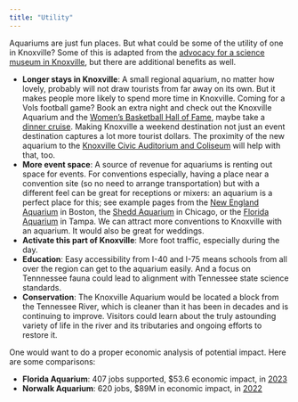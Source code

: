 ```yaml
---
title: "Utility"
---
```


Aquariums are just fun places. But what could be some of the utility of one in Knoxville? Some of this is adapted from the [advocacy for a science museum in Knoxville](https://www.knoxvilletn.gov/government/city_departments_offices/urban_design_and_development/strategic_projects/knoxville_science_museum__former_safety_building_), but there are additional benefits as well.

* **Longer stays in Knoxville**: A small regional aquarium, no matter how lovely, probably will not draw tourists from far away on its own. But it makes people more likely to spend more time in Knoxville. Coming for a Vols football game? Book an extra night and check out the Knoxville Aquarium and the [Women's Basketball Hall of Fame](https://wbhof.com), maybe take a [dinner cruise](https://www.tnriverboat.com). Making Knoxville a weekend destination not just an event destination captures a lot more tourist dollars. The proximity of the new aquarium to the [Knoxville Civic Auditorium and Coliseum](https://www.knoxvillecoliseum.com) will help with that, too.
* **More event space**: A source of revenue for aquariums is renting out space for events. For conventions especially, having a place near a convention site (so no need to arrange transportation) but with a different feel can be great for receptions or mixers: an aquarium is a perfect place for this; see example pages from the [New England Aquarium](https://www.neaq.org/engage/host-an-event/) in Boston, the [Shedd Aquarium](https://www.sheddaquarium.org/plan-a-visit/plan-your-event) in Chicago, or the [Florida Aquarium](https://www.flaquarium.org/events/host-an-event/venue-spaces/) in Tampa. We can attract more conventions to Knoxville with an aquarium. It would also be great for weddings.
* **Activate this part of Knoxville**: More foot traffic, especially during the day.
* **Education**: Easy accessibility from I-40 and I-75 means schools from all over the region can get to the aquarium easily. And a focus on Tennnessee fauna could lead to alignment with Tennessee state science standards.
* **Conservation**: The Knoxville Aquarium would be located a block from the Tennessee River, which is cleaner than it has been in decades and is continuing to improve. Visitors could learn about the truly astounding variety of life in the river and its tributaries and ongoing efforts to restore it.

One would want to do a proper economic analysis of potential impact. Here are some comparisons:

* **Florida Aquarium**: 407 jobs supported, $53.6 economic impact, in [2023](https://tbrpc.org/economic-impact-and-tourism-analysis-of-the-florida-aquariums-business-activities/)
* **Norwalk Aquarium**: 620 jobs, $89M in economic impact, in [2022](https://econsultsolutions.com/case_studies/the-economic-and-community-impact-of-the-maritime-aquarium-at-norwalk/)


